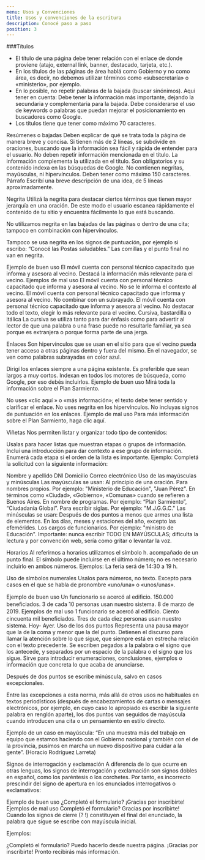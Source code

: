 ```yaml
---
menu: Usos y Convenciones
title: Usos y convenciones de la escritura
description: Conocé paso a paso
position: 3
---
```


###Títulos

* El título de una página debe tener relación con el enlace de donde proviene (atajo, external link, banner, destacado, tarjeta, etc.).
* En los títulos de las páginas de área hablá como Gobierno y no como área, es decir, no debemos utilizar términos como «subsecretaría» o «ministerio», por ejemplo.
* En lo posible, no repetir palabras de la bajada (buscar sinónimos). Aquí tener en cuenta:
Debe tener la información más importante, dejando la secundaria y complementaria para la bajada.
Debe considerarse el uso de keywords o palabras que puedan mejorar el posicionamiento en buscadores como Google.
* Los títulos tiene que tener como máximo 70 caracteres.


Resúmenes o bajadas
Deben explicar de qué se trata toda la página de manera breve y concisa.
Si tienen más de 2 líneas, se subdivide en oraciones, buscando que la información sea fácil y rápida de entender para el usuario.
No deben repetir información mencionada en el título. La información complementa la utilizada en el título.
Son obligatorios y su contenido indexa en las búsquedas de Google.
No contienen negritas, mayúsculas, ni hipervínculos.
Deben tener como máximo 150 caracteres.
Párrafo
Escribí una breve descripción de una idea, de 5 líneas aproximadamente.

Negrita
Utilizá la negrita para destacar ciertos términos que tienen mayor jerarquía en una oración. De este modo el usuario escanea rápidamente el contenido de tu sitio y encuentra fácilmente lo que está buscando.

No utilizamos negrita en las bajadas de las páginas o dentro de una cita; tampoco en combinación con hipervínculos.

Tampoco se usa negrita en los signos de puntuación, por ejemplo si escribo: “Conocé las Postas saludables.” Las comillas y el punto final no van en negrita.

Ejemplo de buen uso
El móvil cuenta con personal técnico capacitado que informa y asesora al vecino.
Destacá la información más relevante para el vecino.
Ejemplos de mal uso
El móvil cuenta con personal técnico capacitado que informa y asesora al vecino.
No se le informa el contexto al vecino.
El móvil cuenta con personal técnico capacitado que informa y asesora al vecino.
No combinar con un subrayado.
El móvil cuenta con personal técnico capacitado que informa y asesora al vecino.
No destacar todo el texto, elegir lo más relevante para el vecino.
Cursiva, bastardilla o itálica
La cursiva se utiliza tanto para dar énfasis como para advertir al lector de que una palabra o una frase puede no resultarle familiar, ya sea porque es extranjera o porque forma parte de una jerga.

Enlaces
Son hipervínculos que se usan en el sitio para que el vecino pueda tener acceso a otras páginas dentro y fuera del mismo. En el navegador, se ven como palabras subrayadas en color azul.

Dirigí los enlaces siempre a una página existente.
Es preferible que sean largos a muy cortos.
Indexan en todos los motores de búsqueda, como Google, por eso debés incluirlos.
Ejemplo de buen uso
Mirá toda la información sobre el Plan Sarmiento.

No uses «clic aquí » o «más información»; el texto debe tener sentido y clariﬁcar el enlace.
No uses negrita en los hipervínculos.
No incluyas signos de puntuación en los enlaces.
Ejemplo de mal uso
Para más información sobre el Plan Sarmiento, haga clic aquí.

Viñetas
Nos permiten listar y organizar todo tipo de contenidos:

Usalas para hacer listas que muestran etapas o grupos de información.
Incluí una introducción para dar contexto a ese grupo de información.
Enumerá cada etapa si el orden de la lista es importante.
Ejemplo:
Completá la solicitud con la siguiente información:

Nombre y apellido
DNI
Domicilio
Correo electrónico
Uso de las mayúsculas y minúsculas
Las mayúsculas se usan:
Al principio de una oración.
Para nombres propios. Por ejemplo: "Ministerio de Educación", "Juan Pérez".
En términos como «Ciudad», «Gobierno», «Comunas» cuando se refieren a Buenos Aires.
En nombre de programas. Por ejemplo: “Plan Sarmiento”, “Ciudadanía Global”.
Para escribir siglas. Por ejemplo: "M.J.G.G.C."
Las minúsculas se usan:
Después de dos puntos a menos que armes una lista de elementos.
En los días, meses y estaciones del año, excepto las efemérides.
Los cargos de funcionarios. Por ejemplo: "ministro de Educación".
Importante: nunca escribir TODO EN MAYÚSCULAS; dificulta la lectura y por convención web, sería como gritar o levantar la voz.

Horarios
Al referirnos a horarios utilizamos el símbolo h. acompañado de un punto ﬁnal.
El símbolo puede incluirse en el último número; no es necesario incluirlo en ambos números.
Ejemplos:
La feria será de 14:30 a 19 h.

Uso de símbolos numerales
Usalos para números, no texto. Excepto para casos en el que se habla de pronombre «uno/una» o «unos/unas».

Ejemplo de buen uso
Un funcionario se acercó al ediﬁcio.
150.000 beneﬁciados.
3 de cada 10 personas usan nuestro sistema.
8 de marzo de 2019.
Ejemplos de mal uso
1 funcionario se acercó al ediﬁcio.
Ciento cincuenta mil beneﬁciados.
Tres de cada diez personas usan nuestro sistema.
Hoy- Ayer.
Uso de los dos puntos
Representa una pausa mayor que la de la coma y menor que la del punto. Detienen el discurso para llamar la atención sobre lo que sigue, que siempre está en estrecha relación con el texto precedente. Se escriben pegados a la palabra o el signo que los antecede, y separados por un espacio de la palabra o el signo que los sigue. Sirve para introducir enumeraciones, conclusiones, ejemplos o información que concreta lo que acaba de anunciarse.

Después de dos puntos se escribe minúscula, salvo en casos excepcionales.

Entre las excepciones a esta norma, más allá de otros usos no habituales en textos periodísticos (después de encabezamientos de cartas o mensajes electrónicos, por ejemplo, en cuyo caso lo apropiado es escribir la siguiente palabra en renglón aparte), los dos puntos van seguidos de mayúscula cuando introducen una cita o un pensamiento en estilo directo.

Ejemplo de un caso en mayúscula: “En una muestra más del trabajo en equipo que estamos haciendo con el Gobierno nacional y también con el de la provincia, pusimos en marcha un nuevo dispositivo para cuidar a la gente”. (Horacio Rodríguez Larreta)

Signos de interrogación y exclamación
A diferencia de lo que ocurre en otras lenguas, los signos de interrogación y exclamación son signos dobles en español, como los paréntesis o los corchetes. Por tanto, es incorrecto prescindir del signo de apertura en los enunciados interrogativos o exclamativos:

Ejemplo de buen uso
¿Completó el formulario?
¡Gracias por inscribirte!
Ejemplos de mal uso
Completó el formulario?
Gracias por inscribirte!
Cuando los signos de cierre (? !) constituyen el final del enunciado, la palabra que sigue se escribe con mayúscula inicial.

Ejemplos:

¿Completó el formulario? Puedo hacerlo desde nuestra página.
¡Gracias por inscribirte! Pronto recibirás más información.
